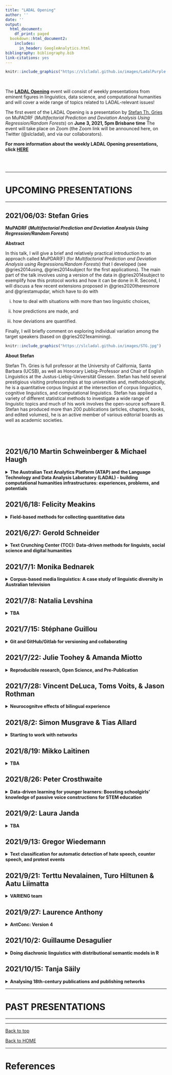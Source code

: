 ```yaml
---
title: "LADAL Opening"
author: ''
date: ''
output:
  html_document:
    df_print: paged
  bookdown::html_document2:
    includes:
      in_header: GoogleAnalytics.html
bibliography: bibliography.bib
link-citations: yes
---
```

 
<!--html_preserve-->
<!-- Global site tag (gtag.js) - Google Analytics -->
<script async src="https://www.googletagmanager.com/gtag/js?id=UA-130562131-1"></script>
<script>
  window.dataLayer = window.dataLayer || [];
  function gtag(){dataLayer.push(arguments);}
  gtag('js', new Date());

  gtag('config', 'UA-130562131-1');
</script>
<!--/html_preserve-->

```r
knitr::include_graphics("https://slcladal.github.io/images/LadalPurple.png")
```

<br> 

The **[LADAL Opening](https://slcladal.github.io/opening.html)** event will consist of weekly presentations from eminent figures in linguistics, data science, and computational humanities and will cover a wide range of topics related to LADAL-relevant issues!

The first event of the LADAL Opening is a presentation by [Stefan Th. Gries](http://www.stgries.info/) on MuPADRF (*Multifactorial Prediction and Deviation Analysis Using Regression/Random Forests*) on **June 3, 2021, 5pm Brisbane time** The event will take place on Zoom (the Zoom link will be announced here, on Twitter (\@slcladal), and via our collaborators). 

**For more information about the weekly LADAL Opening presentations, click [HERE](https://slcladal.github.io/opening.html)**
 

<br> <br>

***

# UPCOMING PRESENTATIONS{-}

***

## 2021/06/03: Stefan Gries {-}

**MuPADRF (*Multifactorial Prediction and Deviation Analysis Using Regression/Random Forests*)**

**Abstract**

In this talk, I will give a brief and relatively practical introduction to an approach called MuPDAR(F) (for *Multifactorial Prediction and Deviation Analysis using Regressions/Random Forests*) that I developed (see @gries2014using, @gries2014subject for the first applications). The main part of the talk involves using a version of the data in @gries2014subject to exemplify how this protocol works and how it can be done in R. Second, I will discuss a few recent extensions proposed in  @gries2020theresmore and  @griestamupdar, which have to do with 

(i) how to deal with situations with more than two linguistic choices, 

(ii) how predictions are made, and

(iii) how deviations are quantified. 

Finally, I will briefly comment on exploring individual variation among the target speakers (based on @gries2021examining).


```r
knitr::include_graphics("https://slcladal.github.io/images/STG.jpg")
```
  
**About Stefan**

Stefan Th. Gries is full professor at the University of California, Santa Barbara (UCSB), as well as Honorary Liebig-Professor and Chair of English Linguistics at the Justus-Liebig-Universität Giessen. Stefan has held several prestigious visiting professorships at top universities and, methodologically, he is a quantitative corpus linguist at the intersection of corpus linguistics, cognitive linguistics, and computational linguistics. Stefan has applied a variety of different statistical methods to investigate a wide range of linguistic topics and much of his work involves the open-source software R. Stefan has produced more than 200 publications (articles, chapters, books, and edited volumes), he is an active member of various editorial boards as well as academic societies. 


<br><br>
</details>

## 2021/6/10 Martin Schweinberger & Michael Haugh{-}

<details>
<summary>**The Australian Text Analytics Platform (ATAP) and the Language Technology and Data Analysis Laboratory (LADAL) - building computational humanities infrastructures: experiences, problems, and potentials**</summary>

```r
knitr::include_graphics("https://slcladal.github.io/images/LadalGrey.png")
```


**Abstract**

This talk introduces the Language Technology and Data Analysis Laboratory (LADAL) which is a computational humanities resource infrastructure maintained by the School of Languages and Cultures at the University of Queensland. The talk will also provide information about its relations to the Australian Text Analytics Platform (ATAP) which represents an effort to promote text analytics in Australia and to make resources for using text analytics available to a wider community of researchers.

**About Martin**

```r
knitr::include_graphics("https://slcladal.github.io/images/martinsface.jpg")
``` 

Martin is a language data scientist with a PhD in English linguistics who has specialized in corpus linguistics and quantitative, computational analyses of language data. Martin is currently an Associate Professor in the AcqVA-Aurora Center at the Arctic University of Norway in Tromsø and he holds a additional appointment as Postdoctoral Research Fellow in Language Technology at the University of Queensland, Australia where he has been establishing the Language Technology and Data Analysis Laboratory (LADAL). 

<br><br>

**About Michael**

```r
knitr::include_graphics("https://slcladal.github.io/images/michael.jpg")
``` 

Michael is Professor of Linguistics and a Fellow of the Australian Academy of the Humanities. His research interests lie primarily in the field of pragmatics, the science of language-in-use. He works with recordings and transcriptions of naturally occurring spoken interactions, as well as data from digitally-mediated forms of communication across a number of languages. An area of emerging importance in his view is the role that language corpora can play in the humanities and social sciences more broadly. He has been involved in the establishment of the [Australian National Corpus](http://www.ausnc.org.au) and the Language Technology and Data Analytics Lab, and is currently leading the establishment of a national language data commons.

<br><br>
</details>

## 2021/6/18: Felicity Meakins{-}

<details>
<summary>**Field-based methods for collecting quantitative data**</summary>

```r
knitr::include_graphics("https://slcladal.github.io/images/felicity.jpeg")
```


**Abstract**
  

**About Felicity**

<br><br>
</details>

## 2021/6/27: Gerold Schneider{-}

<details>
<summary>**Text Crunching Center (TCC): Data-driven methods for linguists, social science and digital humanities**</summary>

```r
knitr::include_graphics("https://slcladal.github.io/images/gerold.jpg")
```  


**Abstract**


**About Gerold**

<br><br>
</details>

## 2021/7/1: Monika Bednarek{-}

<details>
<summary>**Corpus-based media linguistics: A case study of linguistic diversity in Australian television**</summary>

```r
knitr::include_graphics("https://slcladal.github.io/images/ladallogo.png")
``` 


**Abstract**


**About Monika**

<br><br>
</details>

## 2021/7/8: Natalia Levshina{-}

<details>
<summary>**TBA**</summary>

```r
knitr::include_graphics("https://slcladal.github.io/images/ladallogo.png")
``` 

  
**Abstract**


**About Natalia**

<br><br>
</details>

## 2021/7/15: Stéphane Guillou{-}

<details>
<summary>**Git and GitHub/Gitlab for versioning and collaborating**</summary>

```r
knitr::include_graphics("https://slcladal.github.io/images/ladallogo.png")
``` 


**Abstract**


**About Stephane**

<br><br>
</details>

## 2021/7/22: Julie Toohey & Amanda Miotto{-}

<details>
<summary>**Reproducible research, Open Science, and Pre-Publication**</summary>

```r
knitr::include_graphics("https://slcladal.github.io/images/ladallogo.png")
``` 


**Abstract**


**About Julie**

**About Amanda**

<br><br>
</details>

## 2021/7/28: Vincent DeLuca, Toms Voits, & Jason Rothman{-}

<details>
<summary>**Neurocognitve effects of bilingual experience**</summary>

```r
knitr::include_graphics("https://slcladal.github.io/images/ladallogo.png")
``` 


**Abstract**


**About Vincent**


**About Toms**


**About Jason**


<br><br>
</details>

## 2021/8/2: Simon Musgrave & Tias Allard{-}

<details>
<summary>**Starting to work with networks**</summary>

```r
knitr::include_graphics("https://slcladal.github.io/images/ladallogo.png")
``` 

<br><br>
</details>

## 2021/8/19: Mikko Laitinen{-}

<details>
<summary>**TBA**</summary>

```r
knitr::include_graphics("https://slcladal.github.io/images/ladallogo.png")
``` 


**Abstract**



**About Mikko**

<br><br>
</details>

## 2021/8/26: Peter Crosthwaite{-}

<details>
<summary>**Data-driven learning for younger learners: Boosting schoolgirls’ knowledge of passive voice constructions for STEM education**</summary>


```r
knitr::include_graphics("https://slcladal.github.io/images/ladallogo.png")
``` 


**Abstract**



**About Peter**


<br><br>
</details>

## 2021/9/2: Laura Janda{-}

<details>
<summary>**TBA**</summary>

```r
knitr::include_graphics("https://slcladal.github.io/images/ladallogo.png")
``` 


**Abstract**



**About Laura**


<br><br>
</details>

## 2021/9/13: Gregor Wiedemann{-}

<details>
<summary>**Text classification for automatic detection of hate speech, counter speech, and protest events**</summary>


```r
knitr::include_graphics("https://slcladal.github.io/images/ladallogo.png")
``` 

**Abstract**



**About Gregor**

<br><br>
</details>

## 2021/9/21: Terttu Nevalainen, Turo Hiltunen & Aatu Liimatta{-}

<details>
<summary>**VARIENG team**</summary>

```r
knitr::include_graphics("https://slcladal.github.io/images/ladallogo.png")
``` 


**Abstract**



**About Terttu**


**About Turo**


**About Aatu**

<br><br>
</details>

## 2021/9/27: Laurence Anthony{-}

<details>
<summary>**AntConc: Version 4**</summary>


```r
knitr::include_graphics("https://slcladal.github.io/images/ladallogo.png")
``` 


**Abstract**



**About Laurence**


<br><br>
</details>

## 2021/10/2: Guillaume Desagulier{-}

<details>
<summary>**Doing diachronic linguistics with distributional semantic models in R**</summary>


```r
knitr::include_graphics("https://slcladal.github.io/images/ladallogo.png")
``` 


**Abstract**



**About Guillaume**

<br><br>
</details>

## 2021/10/15: Tanja Säily{-}

<details>
<summary>**Analysing 18th-century publications and publishing networks**</summary>


```r
knitr::include_graphics("https://slcladal.github.io/images/ladallogo.png")
``` 



**Abstract**


**About Tanja**


<br><br>
</details>



***

# PAST PRESENTATIONS{-}

***


 
***

[Back to top](#announcements)

[Back to HOME](https://slcladal.github.io/index.html)

*** 

# References {-}